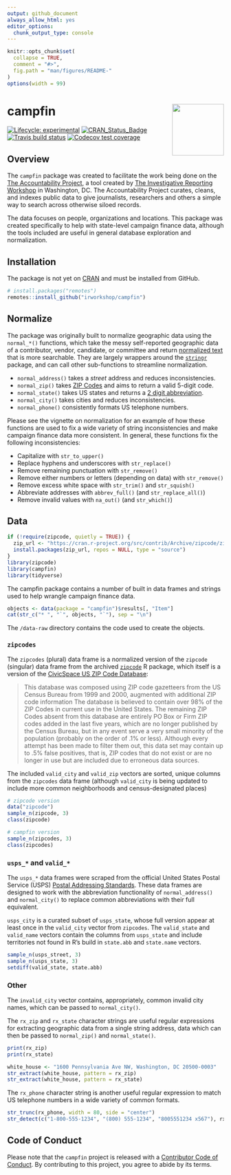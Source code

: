 ```yaml
---
output: github_document
always_allow_html: yes
editor_options: 
  chunk_output_type: console
---
```


<!-- README.md is generated from README.Rmd. Please edit that file -->

```r
knitr::opts_chunk$set(
  collapse = TRUE,
  comment = "#>",
  fig.path = "man/figures/README-"
)
options(width = 99)
```

# campfin <img src="man/figures/logo.png" align="right" width="120" />

<!-- badges: start -->
[![Lifecycle: experimental](https://img.shields.io/badge/lifecycle-experimental-orange.svg)](https://www.tidyverse.org/lifecycle/#experimental)
[![CRAN_Status_Badge](https://www.r-pkg.org/badges/version/campfin)](https://cran.r-project.org/package=campfin)
[![Travis build status](https://travis-ci.org/irworkshop/campfin.svg?branch=master)](https://travis-ci.org/irworkshop/campfin)
[![Codecov test coverage](https://codecov.io/gh/irworkshop/campfin/branch/master/graph/badge.svg)](https://codecov.io/gh/irworkshop/campfin?branch=master)
<!-- badges: end -->

## Overview

The `campfin` package was created to facilitate the work being done on the 
[The Accountability Project][tap], a tool created by 
[The Investigative Reporting Workshop][irw] in Washington, DC. The
Accountability Project curates, cleans, and indexes public data to give
journalists, researchers and others a simple way to search across otherwise
siloed records. 

The data focuses on people, organizations and locations. This package was
created specifically to help with state-level campaign finance data, although
the tools included are useful in general database exploration and normalization.

[tap]: https://www.publicaccountability.org/
[irw]: https://investigativereportingworkshop.org/
[fin]: https://en.wikipedia.org/wiki/Campaign_finance

## Installation

The package is not yet on [CRAN][cran] and must be installed from GitHub.

```r
# install.packages("remotes")
remotes::install_github("irworkshop/campfin")
```

[cran]: https://cran.r-project.org/
[tidyverse]: https://www.tidyverse.org/

## Normalize

The package was originally built to normalize geographic data using the
`normal_*()` functions, which take the messy self-reported geographic data of a
contributor, vendor, candidate, or committee and return [normalized text][txt]
that is more searchable. They are largely wrappers around the 
[`stringr`][stringr] package, and can call other sub-functions to streamline
normalization.

* `normal_address()` takes a _street_ address and reduces inconsistencies.
* `normal_zip()` takes [ZIP Codes][zip] and aims to return a valid 5-digit code.
* `normal_state()` takes US states and returns a [2 digit abbreviation][abbs].
* `normal_city()` takes cities and reduces inconsistencies.
* `normal_phone()` consistently formats US telephone numbers.

[txt]: https://en.wikipedia.org/wiki/Text_normalization
[stringr]: https://github.com/tidyverse/stringr
[zip]: https://en.wikipedia.org/wiki/ZIP_Code 
[abbs]: https://en.wikipedia.org/wiki/List_of_U.S._state_abbreviations

Please see the vignette on normalization for an example of how these functions
are used to fix a wide variety of string inconsistencies and make campaign 
finance data more consistent. In general, these functions fix the following
inconsistencies:

* Capitalize with `str_to_upper()`
* Replace hyphens and underscores with `str_replace()`
* Remove remaining punctuation with `str_remove()`
* Remove either numbers or letters (depending on data) with `str_remove()`
* Remove excess white space with `str_trim()` and `str_squish()`
* Abbreviate addresses with `abbrev_full()` (and `str_replace_all()`)
* Remove invalid values with `na_out()` (and `str_which()`)

## Data

```r
if (!require(zipcode, quietly = TRUE)) {
  zip_url <- "https://cran.r-project.org/src/contrib/Archive/zipcode/zipcode_1.0.tar.gz"
  install.packages(zip_url, repos = NULL, type = "source")
}
library(zipcode)
library(campfin)
library(tidyverse)
```

The campfin package contains a number of built in data frames and strings used
to help wrangle campaign finance data.

```r
objects <- data(package = "campfin")$results[, "Item"]
cat(str_c("* ", "`", objects, "`"), sep = "\n")
```

The `/data-raw` directory contains the code used to create the objects.

### `zipcodes`

The `zipcodes` (plural) data frame is a normalized version of the `zipcode`
(singular) data frame from the archived [`zipcode`][zip] R package, which itself
is a version of the [CivicSpace US ZIP Code Database][civic]:

> This database was composed using ZIP code gazetteers from the US Census Bureau
from 1999 and 2000, augmented with additional ZIP code information The database
is believed to contain over 98% of the ZIP Codes in current use in the United
States. The remaining ZIP Codes absent from this database are entirely PO Box or
Firm ZIP codes added in the last five years, which are no longer published by
the Census Bureau, but in any event serve a very small minority of the
population (probably on the order of .1% or less). Although every attempt has
been made to filter them out, this data set may contain up to .5% false
positives, that is, ZIP codes that do not exist or are no longer in use but are
included due to erroneous data sources.

The included `valid_city` and `valid_zip` vectors are sorted, unique columns
from the `zipcodes` data frame (although `valid_city` is being updated to
include more common neighborhoods and census-designated places)

[zip]: https://cran.r-project.org/src/contrib/Archive/zipcode/
[civic]: https://boutell.com/zipcodes/

```r
# zipcode version
data("zipcode")
sample_n(zipcode, 3)
class(zipcode)

# campfin version
sample_n(zipcodes, 3)
class(zipcodes)
```

### `usps_*` and `valid_*`

The `usps_*` data frames were scraped from the official United States Postal
Service (USPS) 
[Postal Addressing Standards](https://pe.usps.com/text/pub28/28apc_002.htm). 
These data frames are designed to work with the abbreviation functionality of
`normal_address()` and `normal_city()` to replace common abbreviations with
their full equivalent.

`usps_city` is a curated subset of `usps_state`, whose full version appear at
least once in the `valid_city` vector from `zipcodes`. The `valid_state` and
`valid_name` vectors contain the columns from `usps_state` and include
territories not found in R's build in `state.abb` and `state.name` vectors.

```r
sample_n(usps_street, 3)
sample_n(usps_state, 3)
setdiff(valid_state, state.abb)
```

### Other

The `invalid_city` vector contains, appropriately, common invalid city names,
which can be passed to `normal_city()`.

The `rx_zip` and `rx_state` character strings are useful regular expressions for
extracting geographic data from a single string address, data which can then be
passed to `normal_zip()` and `normal_state()`.

```r
print(rx_zip)
print(rx_state)
```

```r
white_house <- "1600 Pennsylvania Ave NW, Washington, DC 20500-0003"
str_extract(white_house, pattern = rx_zip)
str_extract(white_house, pattern = rx_state)
```

The `rx_phone` character string is another useful regular expression to match
US telephone numbers in a wide variety of common formats.

```r
str_trunc(rx_phone, width = 80, side = "center")
str_detect(c("1-800-555-1234", "(800) 555-1234", "8005551234 x567"), rx_phone)
```

## Code of Conduct
  
Please note that the `campfin` project is released with a 
[Contributor Code of Conduct][coc]. By contributing to this project, you agree
to abide by its terms.

[coc]:https://contributor-covenant.org/version/1/0/0/CODE_OF_CONDUCT.html
